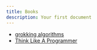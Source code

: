 ```yaml
---
title: Books
description: Your first document
---
```


- [grokking algorithms](https://edu.anarcho-copy.org/Algorithm/grokking-algorithms-illustrated-programmers-curious.pdf)
- [Think Like A Programmer](http://www.r-5.org/files/books/computers/overviews/patterns/V_Anton_Spraul-Think_Like_a_Programmer-EN.pdf)
